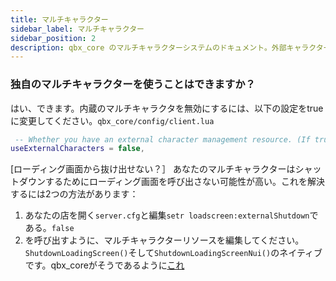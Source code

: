```yaml
---
title: マルチキャラクター
sidebar_label: マルチキャラクター
sidebar_position: 2
description: qbx_core のマルチキャラクターシステムのドキュメント。外部キャラクターシステムの使用を含む、キャラクター管理の設定とカスタマイズ方法について説明します。
---
```



### 独自のマルチキャラクターを使うことはできますか？

はい、できます。内蔵のマルチキャラクタを無効にするには、以下の設定をtrueに変更してください。`qbx_core/config/client.lua`

```lua filename="qbx_core/config/client.lua"
 -- Whether you have an external character management resource. (If true, disables the character management inside the core)
useExternalCharacters = false,
```

<Callout type="info">
[ローディング画面から抜け出せない？］
あなたのマルチキャラクターはシャットダウンするためにローディング画面を呼び出さない可能性が高い。これを解決するには2つの方法があります：

1. あなたの店を開く`server.cfg`と編集`setr loadscreen:externalShutdown`である。`false`
2. を呼び出すように、マルチキャラクターリソースを編集してください。`ShutdownLoadingScreen()`そして`ShutdownLoadingScreenNui()`のネイティブです。qbx_coreがそうであるように[これ](https://github.com/Qbox-project/qbx_core/blob/6e50abaf966295a4245c901a37ecb64343d63677/client/character.lua#L387-L388)

</Callout>
